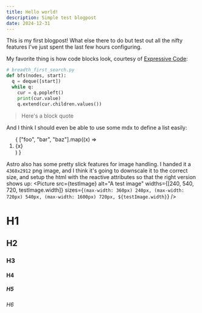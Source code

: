 ```yaml
---
title: Hello world!
description: Simple test blogpost
date: 2024-12-31
---
```


This is my first blogpost! What else there to do but test out all the nifty features
I've just spent the last few hours configuring.

My favorite thing is how code blocks look, courtesy of [Expressive Code](https://expressive-code.com/):

```python
# breadth_first_search.py
def bfs(nodes, start):
  q = deque([start])
  while q:
    cur = q.popleft()
    print(cur.value)
    q.extend(cur.children.values())
```

> Here's a block quote

And I think I should even be able to use some mdx to define a list easily:
<ol class="list-decimal">
{
    ["foo", "bar", "baz"].map((x) => <li>{x}</li>)
}
</ol>

Astro also has some pretty slick features for image handling. I handed it a `4368x2912` png image,
and I think it's going to downscale it to the correct size, and setup the html with the reactive attributes
so that the right version shows up:
<Picture src={testImage}
      alt="A test image"
      widths={[240, 540, 720, testImage.width]}
      sizes={`(max-width: 360px) 240px, (max-width: 720px) 540px, (max-width: 1600px) 720px, ${testImage.width}`} />


# H1
## H2
### H3
#### H4
##### H5
###### H6